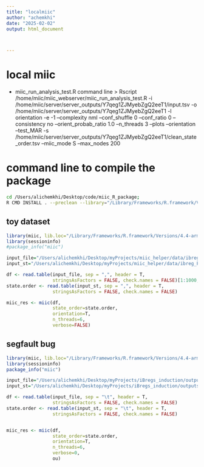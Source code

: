 ```yaml
---
title: "localmiic"
author: "achemkhi"
date: "2025-02-02"
output: html_document



---
```


# local miic 

- miic_run_analysis_test.R command line 
> Rscript /home/miic/miic_webserver/miic_run_analysis_test.R 
    -i /home/miic/server/server_outputs/Y7qeg1ZJMyebZgQ2eeT1/input.tsv 
    -o /home/miic/server/server_outputs/Y7qeg1ZJMyebZgQ2eeT1 
    -l orientation 
    -e -1 
    --complexity nml 
    --conf_shuffle 0 
    --conf_ratio 0 
    --consistency no 
    --orient_probab_ratio 1.0
    --n_threads 3 
    --plots 
    --orientation 
    --test_MAR -s /home/miic/server/server_outputs/Y7qeg1ZJMyebZgQ2eeT1/clean_state_order.tsv 
    --miic_mode S 
    --max_nodes 200


# command line to compile the package
```bash
cd /Users/alichemkhi/Desktop/code/miic_R_package;
R CMD INSTALL . --preclean --library="/Library/Frameworks/R.framework/Versions/4.4-arm64/Resources/myLibraries"
```

## toy dataset

```r
library(miic, lib.loc="/Library/Frameworks/R.framework/Versions/4.4-arm64/Resources/myLibraries")
library(sessioninfo)
#package_info("miic")

input_file="/Users/alichemkhi/Desktop/myProjects/miic_helper/data/ibreg_PC_smart_selection.9.csv"
input_st="/Users/alichemkhi/Desktop/myProjects/miic_helper/data/ibreg_PC_smart_selection.9.csv"

df <- read.table(input_file, sep = ",", header = T,
                 stringsAsFactors = FALSE, check.names = FALSE)[1:1000,]
state.order <- read.table(input_st, sep = ",", header = T,
                 stringsAsFactors = FALSE, check.names = FALSE)

miic_res <- miic(df,
                 state_order=state.order,
                 orientation=T,
                 n_threads=6,
                 verbose=FALSE)


```

## segfault bug 

```r
library(miic, lib.loc="/Library/Frameworks/R.framework/Versions/4.4-arm64/Resources/myLibraries")
library(sessioninfo)
package_info("miic")

input_file="/Users/alichemkhi/Desktop/myProjects/iBregs_induction/outputs/miic_outputs/ibreg_PC/old_selection/ibreg_PC.133.csv"
input_st="/Users/alichemkhi/Desktop/myProjects/iBregs_induction/outputs/miic_outputs/ibreg_PC/old_selection/ibreg_PC.133.st.txt"

df <- read.table(input_file, sep = "\t", header = T,
                 stringsAsFactors = FALSE, check.names = FALSE)
state.order <- read.table(input_st, sep = "\t", header = T,
                 stringsAsFactors = FALSE, check.names = FALSE)


miic_res <- miic(df,
                 state_order=state.order,
                 orientation=T,
                 n_threads=6,
                 verbose=0,
                 ou)


```

